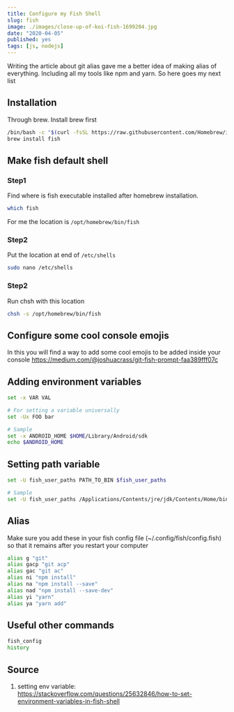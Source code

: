 ```yaml
---
title: Configure my Fish Shell
slug: fish
image: ./images/close-up-of-koi-fish-1699204.jpg
date: "2020-04-05"
published: yes
tags: [js, nodejs]
---
```



Writing the article about git alias gave me a better idea of making alias of everything. Including all my tools like npm and yarn. So here goes my next list

## Installation

Through brew. Install brew first

<CodeDivWrapper>

```bash
/bin/bash -c "$(curl -fsSL https://raw.githubusercontent.com/Homebrew/install/master/install.sh)"
brew install fish
```

</CodeDivWrapper>

## Make fish default shell

### Step1

Find where is fish executable installed after homebrew installation.

<CodeDivWrapper>

```bash
which fish
```

</CodeDivWrapper>

For me the location is `/opt/homebrew/bin/fish`

### Step2

Put the location at end of `/etc/shells`

<CodeDivWrapper>

```bash
sudo nano /etc/shells
```

</CodeDivWrapper>

### Step2

Run chsh with this location

<CodeDivWrapper>

```bash
chsh -s /opt/homebrew/bin/fish
```

</CodeDivWrapper>


## Configure some cool console emojis

In this you will find a way to add some cool emojis to be added inside your console
https://medium.com/@joshuacrass/git-fish-prompt-faa389fff07c

## Adding environment variables

<CodeDivWrapper>

```bash
set -x VAR VAL

# For setting a variable universally
set -Ux FOO bar

# Sample
set -x ANDROID_HOME $HOME/Library/Android/sdk
echo $ANDROID_HOME
```

</CodeDivWrapper>

## Setting path variable

<CodeDivWrapper>

```bash
set -U fish_user_paths PATH_TO_BIN $fish_user_paths

# Sample
set -U fish_user_paths /Applications/Contents/jre/jdk/Contents/Home/bin $fish_user_paths
```

</CodeDivWrapper>

## Alias

Make sure you add these in your fish config file (~/.config/fish/config.fish) so that it remains after you restart your computer

<CodeDivWrapper>

```bash
alias g "git"
alias gacp "git acp"
alias gac "git ac"
alias ni "npm install"
alias na "npm install --save"
alias nad "npm install --save-dev"
alias yi "yarn"
alias ya "yarn add"
```

</CodeDivWrapper>

## Useful other commands

<CodeDivWrapper>

```bash
fish_config
history
```

</CodeDivWrapper>

## Source

1. setting env variable: https://stackoverflow.com/questions/25632846/how-to-set-environment-variables-in-fish-shell
